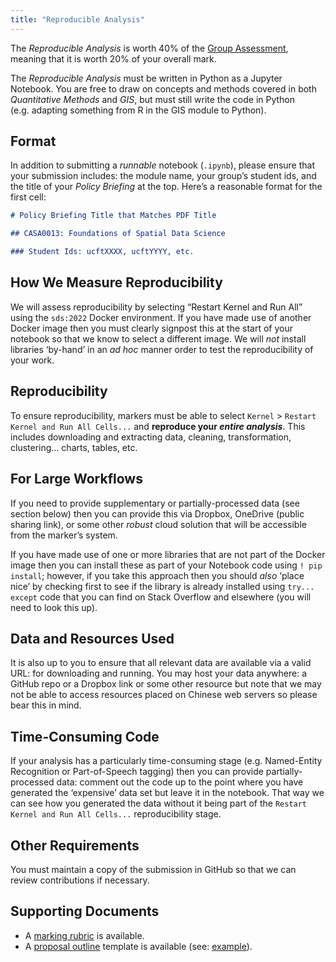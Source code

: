```yaml
---
title: "Reproducible Analysis"
---
```


The *Reproducible Analysis* is worth 40% of the [Group Assessment](./group.qmd), meaning that it is worth 20% of your overall mark.

The *Reproducible Analysis* must be written in Python as a Jupyter Notebook. You are free to draw on concepts and methods covered in both *Quantitative Methods* and *GIS*, but must still write the code in Python (e.g. adapting something from R in the GIS module to Python). 

## Format 

In addition to submitting a *runnable* notebook (`.ipynb`), please ensure that your submission includes: the module name, your group's student ids, and the title of your *Policy Briefing* at the top. Here's a reasonable format for the first cell:

```markdown
# Policy Briefing Title that Matches PDF Title

## CASA0013: Foundations of Spatial Data Science

### Student Ids: ucftXXXX, ucftYYYY, etc.
```

## How We Measure Reproducibility

We will assess reproducibility by selecting "Restart Kernel and Run All" using the `sds:2022` Docker environment. If you have made use of another Docker image then you must clearly signpost this at the start of your notebook so that we know to select a different image. We will *not* install libraries 'by-hand' in an *ad hoc* manner order to test the reproducibility of your work.

::: {.callout-warning}
## Reproducibility 

 To ensure reproducibility, markers must be able to select `Kernel` > `Restart Kernel and Run All Cells...` and **reproduce your _entire analysis_**. This includes downloading and extracting data, cleaning, transformation, clustering... charts, tables, etc.
:::

::: {.callout-tip} 
## For Large Workflows

  If you need to provide supplementary or partially-processed data (see section below) then you can provide this via Dropbox, OneDrive (public sharing link), or some other *robust* cloud solution that will be accessible from the marker's system.
:::

If you have made use of one or more libraries that are not part of the Docker image then you can install these as part of your Notebook code using `! pip install`; however, if you take this approach then you should *also* 'place nice' by checking first to see if the library is already installed using `try... except` code that you can find on Stack Overflow and elsewhere (you will need to look this up).

## Data and Resources Used

It is also up to you to ensure that all relevant data are available via a valid URL: for downloading and running. You may host your data anywhere: a GitHub repo or a Dropbox link or some other resource but note that we may not be able to access resources placed on Chinese web servers so please bear this in mind.

## Time-Consuming Code 

If your analysis has a particularly time-consuming stage (e.g. Named-Entity Recognition or Part-of-Speech tagging) then you can provide partially-processed data: comment out the code up to the point where you have generated the 'expensive' data set but leave it in the notebook. That way we can see how you generated the data without it being part of the `Restart Kernel and Run All Cells...` reproducibility stage.

## Other Requirements

You must maintain a copy of the submission in GitHub so that we can review contributions if necessary. 

## Supporting Documents

- A [marking rubric](./Group_Rubric.pdf) is available.
- A [proposal outline](https://github.com/jreades/fsds/blob/master/assessments/Project_Outline.qmd) template is available (see: [example](Project_Outline.pdf)).
